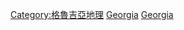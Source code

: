 {{Commonscat|Rivers of Georgia}}

[[Category:格魯吉亞地理|Category:格魯吉亞地理]]
[[Category:亚洲各国河流|Georgia]]
[[Category:欧洲各国河流|Georgia]]